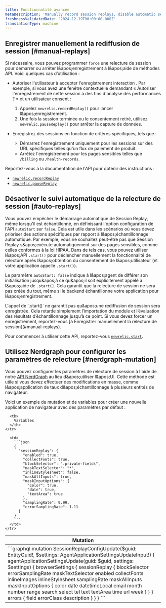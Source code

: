 ```yaml
---
title: Fonctionnalité avancée
metaDescription: 'Manually record session replays, disable automatic session replay tracking and use nerd graph to configure replay settings.'
freshnessValidatedDate: '2024-12-19T00:00:00.000Z'
translationType: machine
---
```


## Enregistrer manuellement la rediffusion de session [#manual-replays]

Si nécessaire, vous pouvez programmer `force` une relecture de session pour démarrer ou arrêter l&amp;apos;enregistrement à l&amp;apos;aide de méthodes API. Voici quelques cas d’utilisation :

* Autoriser l&apos;utilisateur à accepter l&apos;enregistrement interaction . Par exemple, si vous avez une fenêtre contextuelle demandant « Autoriser l&apos;enregistrement de cette session à des fins d&apos;analyse des performances ? » et un utilisateur consent :

  1. Appelez `newrelic.recordReplay()` pour lancer l&amp;apos;enregistrement.
  2. Une fois la session terminée ou le consentement retiré, utilisez `newrelic.pauseReplay()` pour arrêter la capture de données.

* Enregistrez des sessions en fonction de critères spécifiques, tels que :

  * Démarrez l&apos;enregistrement uniquement pour les sessions sur des URL spécifiques telles qu&apos;un flux de paiement de produit.
  * Arrêtez l&apos;enregistrement pour les pages sensibles telles que `/billing` ou `/health-records`.

Reportez-vous à la documentation de l&apos;API pour obtenir des instructions :

* [`newrelic.recordReplay`](/docs/browser/new-relic-browser/browser-apis/recordReplay/)
* [`newrelic.pauseReplay`](/docs/browser/new-relic-browser/browser-apis/pauseReplay/)

## Désactiver le suivi automatique de la relecture de session [#auto-replays]

Vous pouvez empêcher le démarrage automatique de Session Replay, même lorsqu&apos;il est échantillonné, en définissant l&apos;option configuration de l&apos;API `autoStart` sur `false`. Cela est utile dans les scénarios où vous devez prioriser des actions spécifiques par rapport à l&amp;apos;échantillonnage automatique. Par exemple, vous ne souhaitez peut-être pas que Session Replay s&amp;apos;exécute automatiquement sur des pages sensibles, comme celles conformes à la loi HIPAA. Dans de tels cas, vous pouvez utiliser l&amp;apos;API `.start()` pour déclencher manuellement la fonctionnalité de relecture après l&amp;apos;obtention du consentement de l&amp;apos;utilisateur (et votre application appelle `.start()`).

Le paramètre `autoStart: false` indique à l&amp;apos;agent de différer son initialisation jusqu&amp;apos;à ce qu&amp;apos;il soit explicitement appelé à l&amp;apos;aide de `.start()`. Cela garantit que la relecture de session ne sera pas créée du tout, même si le backend échantillonne votre application pour l&amp;apos;enregistrement.

<Callout variant="important">
  L&apos;appel de `.start()` ne garantit pas qu&amp;apos;une rediffusion de session sera enregistrée. Cela retarde simplement l’importation du module et l’évaluation des résultats d’échantillonnage jusqu’à ce point. Si vous devez forcer un enregistrement, reportez-vous [à Enregistrer manuellement la relecture de session](#manual-replays).
</Callout>

Pour commencer à utiliser cette API, reportez-vous [`newrelic.start`](/docs/browser/new-relic-browser/browser-apis/start/).

## Utilisez Nerdgraph pour configurer les paramètres de relecture [#nerdgraph-mutation]

Vous pouvez configurer les paramètres de relecture de session à l&apos;aide de notre [API NerdGraph](/docs/apis/nerdgraph/get-started/introduction-new-relic-nerdgraph/) au lieu d&amp;apos;utiliser l&amp;apos;UI. Cette méthode est utile si vous devez effectuer des modifications en masse, comme l&amp;apos;application de taux d&amp;apos;échantillonnage à plusieurs entités de navigateur.

Voici un exemple de mutation et de variables pour créer une nouvelle application de navigateur avec des paramètres par défaut :

<table>
  <thead>
    <tr>
      <th>
        Mutation
      </th>

      <th>
        Variables
      </th>
    </tr>
  </thead>

  <tbody>
    <tr>
      <td>
        ```graphql
        mutation SessionReplayConfigUpdate($guid: EntityGuid!, $settings: AgentApplicationSettingsUpdateInput!) {
          agentApplicationSettingsUpdate(guid: $guid, settings: $settings) {
            browserSettings {
              sessionReplay {
                blockSelector
                errorSamplingRate
                maskTextSelector
                enabled
                collectFonts
                inlineImages
                inlineStylesheet
                samplingRate
                maskAllInputs
                maskInputOptions {
                  color
                  date
                  datetimeLocal
                  email
                  month
                  number
                  range
                  search
                  select
                  tel
                  text
                  textArea
                  time
                  url
                  week
                }
              }
            }
            errors {
              field
              errorClass
              description
            }
          }
        }
        ```
      </td>

      <td>
        ```json
        {
          "sessionReplay": {
            "enabled": true,
            "collectFonts": true,
            "blockSelector": ".private-fields",
            "maskTextSelector": "*",
            "inlineStylesheet": false,
            "maskAllInputs": true,
            "maskInputOptions": {
              "color": true,
              "date": true,
              "textArea": true
            },
            "samplingRate": 9.99,
            "errorSamplingRate": 1.11
          }
        }
        ```
      </td>
    </tr>
  </tbody>
</table>